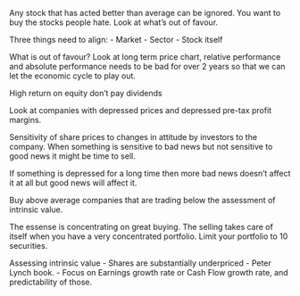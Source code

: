 Any stock that has acted better than average can be ignored.
You want to buy the stocks people hate. Look at what's out of favour.

Three things need to align:
- Market 
- Sector
- Stock itself


What is out of favour? Look at long term price chart, relative performance and 
absolute performance needs to be bad for over 2 years so that we can let the
economic cycle to play out.

High return on equity don't pay dividends

Look at companies with depressed prices and depressed pre-tax profit margins.

Sensitivity of share prices to changes in attitude by investors to the company. 
When something is sensitive to bad news but not sensitive to good news it might be 
time to sell.

If something is depressed for a long time then more bad news doesn't affect it 
at all but good news will affect it. 


Buy above average companies that are trading below the assessment of intrinsic value.

The essense is concentrating on great buying. The selling takes care of itself when
you have a very concentrated portfolio. Limit your portfolio to 10 securities.


Assessing intrinsic value
- Shares are substantially underpriced
- Peter Lynch book. 
- Focus on Earnings growth rate or Cash Flow growth rate, and predictability of those.



